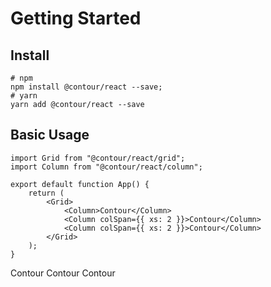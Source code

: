 
<Meta title="Docs/Getting Started" />

# Getting Started

## Install

```shell
# npm
npm install @contour/react --save;
# yarn
yarn add @contour/react --save
```

## Basic Usage

```tsx
import Grid from "@contour/react/grid";
import Column from "@contour/react/column";

export default function App() {
	return (
		<Grid>
			<Column>Contour</Column>
			<Column colSpan={{ xs: 2 }}>Contour</Column>
			<Column colSpan={{ xs: 2 }}>Contour</Column>
		</Grid>
	);
}
```

<Grid>
	<Column>
		<DebugBox>Contour</DebugBox>
	</Column>
	<Column colSpan={{ xs: 2 }}>
		<DebugBox>Contour</DebugBox>
	</Column>
	<Column colSpan={{ xs: 2 }}>
		<DebugBox>Contour</DebugBox>
	</Column>
</Grid>
